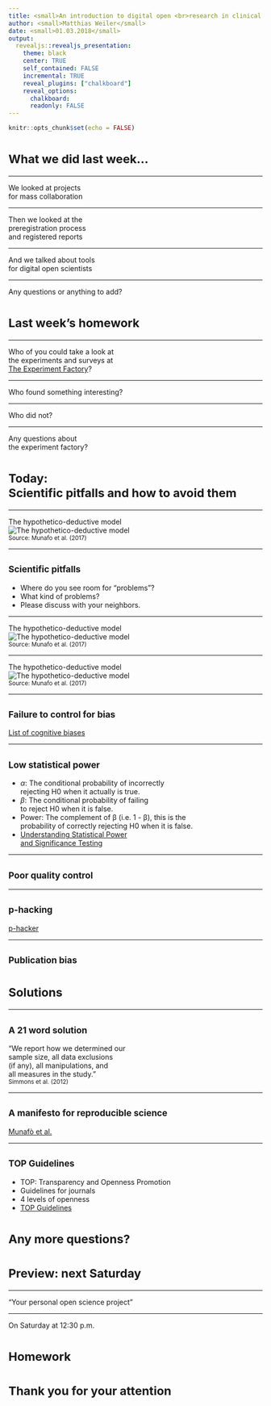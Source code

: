 ```yaml
---
title: <small>An introduction to digital open <br>research in clinical psychology</small>
author: <small>Matthias Weiler</small>
date: <small>01.03.2018</small>
output:
  revealjs::revealjs_presentation:
    theme: black
    center: TRUE
    self_contained: FALSE
    incremental: TRUE
    reveal_plugins: ["chalkboard"]
    reveal_options:
      chalkboard: 
      readonly: FALSE
---
```


```r
knitr::opts_chunk$set(echo = FALSE)
```

# <small> What we did last week... </small>

----

We looked at projects <br>
for mass collaboration

----

Then we looked at the <br>
preregistration process <br>
and registered reports

----

And we talked about tools <br>
for digital open scientists

----

Any questions or anything to add?

# <small>Last week's homework</small>

----

Who of you could take a look at  <br>
the experiments and surveys at <br>
<a href="https://expfactory.github.io/expfactory/">The Experiment Factory</a>?

----

Who found something interesting?

----

Who did not?

----

Any questions about <br>
the experiment factory?

# <small>Today:<br>Scientific pitfalls and how to avoid them</small>

----

The hypothetico-deductive model  
![The hypothetico-deductive model](img/hypothetico_deductive_model.jpg)  
<small>Source: Munafo et al. (2017)</small>

----

## <small>Scientific pitfalls</small>

- Where do you see room for "problems"?  
- What kind of problems?  
- Please discuss with your neighbors.

----

The hypothetico-deductive model  
![The hypothetico-deductive model](img/hypothetico_deductive_model.jpg)  
<small>Source: Munafo et al. (2017)</small>

----

The hypothetico-deductive model  
![The hypothetico-deductive model](img/s41562-016-0021-f1.jpg)  
<small>Source: Munafo et al. (2017)</small>

----

## <small>Failure to control for bias</small>

<a href = "https://en.wikipedia.org/w/index.php?title=List_of_cognitive_biases">List of cognitive biases</a>

----

## <small>Low statistical power</small>

- $\alpha$: The conditional probability of incorrectly <br>
  rejecting H0 when it actually is true.
- $\beta$: The conditional probability of failing <br>
  to reject H0 when it is false.
- Power: The complement of β (i.e. 1 - β), this is the <br>
  probability of correctly rejecting H0 when it is false.
- <a href="http://rpsychologist.com/d3/NHST/">Understanding Statistical Power <br>
  and Significance Testing</a>

----

## <small>Poor quality control</small>

----

## <small>p-hacking</small>

<a href = "http://shinyapps.org/apps/p-hacker/">p-hacker</a>

----

## <small>Publication bias</small>

# <small>Solutions</small>

----

## <small>A 21 word solution</small>  
“We report how we determined our <br>
sample size, all data exclusions <br>
(if any), all manipulations, and <br>
all measures in the study.”  
<small>Simmons et al. (2012)</small>

----

## <small>A manifesto for reproducible science</small>

<a href = "https://www.nature.com/articles/s41562-016-0021/tables/1"> Munafò et al.</a>

----

## <small>TOP Guidelines</small>

- TOP: Transparency and Openness Promotion
- Guidelines for journals 
- 4 levels of openness
- <a href = https://mfr.osf.io/render?url=https://osf.io/2cz65/?action=download%26mode=render>TOP Guidelines</a>

# <small>Any more questions?</small>

# <small>Preview: next Saturday</small>

----

"Your personal open science project"

----

On Saturday at 12:30 p.m.

# <small>Homework</small>

# <small>Thank you for your attention</small>
